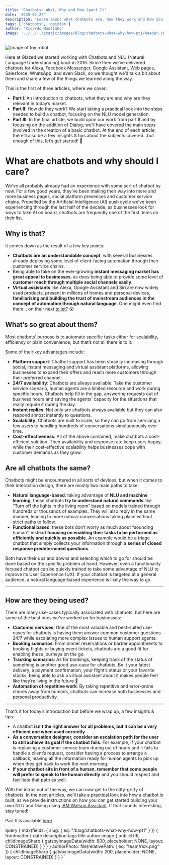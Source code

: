 ```yaml
---
title: 'Chatbots: What, Why and How (part I)'
date: '2020-04-29'
description: 'Learn about what chatbots are, how they work and how you can build your own'
tags: ['chatbots', 'opinion']
author: 'Ricardo Moutinho'
image: '../../../static/images/blog/chatbots-what-why-how-pt1/header.jpeg'
---
```



<Image src="blog/chatbots-what-why-how-pt1/header.jpeg" alt="Image of toy robot" />

Here at Glazed we started working with Chatbots and NLU (Natural Language Understanding) back in 2016. Since then we’ve delivered chatbots for Alexa, Facebook Messenger, Google Assistant, Web pages, Salesforce, WhatsApp, and even Slack, so we thought we’d talk a bit about them and share a few of the things we learned along the way.

This is the first of three articles, where we cover:

- **Part I**: An introduction to chatbots, what they are and why are they relevant in today’s market.
- **Part II**: How do they work? We start taking a practical look into the steps needed to build a chatbot, focusing on the NLU model generation.
- **Part III**: In the final article, we build upon our work from part II and by focusing on the addition of Dialog, we’ll have covered the main steps involved in the creation of a basic chatbot.
  At the end of each article, there’ll also be a few insights & tips about the subjects covered…but enough of this, let’s get started! 💪

# What are chatbots and why should I care?

We’ve all probably already had an experience with some sort of chatbot by now. For a few good years, they’ve been making their way into more and more business pages, social platform presences and customer service chains. Propelled by the Artificial Intelligence (AI) push cycle we’ve been experiencing through the last half of the decade, as businesses look for ways to take AI on board, chatbots are frequently one of the first items on their list.

## Why is that?

It comes down as the result of a few key points:

- **Chatbots are an understandable concept**, with several businesses already deploying some level of client-facing automation through their customer service chains.
- Being able to take on the ever-growing **instant messaging market has great appeal to businesses**, as does being able to provide some level of **customer reach through multiple social channels easily**.
- **Virtual assistants** like Alexa, Google Assistant and Siri are now widely used products, present in millions of homes and personal devices, **familiarising and building the trust of mainstream audiences in the concept of automation through natural language**. One might even find them… on their next [toilet](https://www.youtube.com/watch?v=xYsy9Yd5grs)? 😮

## What’s so great about them?

Most chatbots’ purpose is to automate specific tasks either for scalability, efficiency or plain convenience, but that’s not all there is to it.

Some of their key advantages include:

- **Platform support**: Chatbot support has been steadily increasing through social, instant messaging and virtual assistant platforms, allowing businesses to expand their offers and reach more customers through their preferred channel.
- **24/7 availability**: Chatbots are always available. Take the customer service scenario, human agents are a limited resource and work during specific hours. Chatbots help fill in the gap, answering requests out of business hours and saving the agents’ capacity for the situations that really require it during the day.
- **Instant replies**: Not only are chatbots always available but they can also respond almost instantly to questions.
- **Scalability**: Chatbots are built to scale, so they can go from servicing a few users to handling hundreds of conversations simultaneously over time.
- **Cost-effectiveness**: All of the above combined, make chatbots a cost-efficient solution. Their availability and response rate keep users happy, while their cost-effective scalability helps businesses cope with customer demands as they grow.

## Are all chatbots the same?

Chatbots might be encountered in all sorts of devices, but when it comes to their interaction design, there are mostly two main paths to take:

- **Natural language-based**: taking advantage of **NLU and machine learning**, these chatbots **try to understand natural commands** like “Turn off the lights in the living room” based on models trained through hundreds or thousands of examples. They will also reply in the same manner, leading to more natural conversations taking place without strict paths to follow.
- **Functional based**: these bots don’t worry as much about “sounding human”, instead **focusing on enabling their tasks to be performed as efficiently and quickly as possible**. An example would be a triage chatbot that simply collects your information through a **series of closed response predetermined questions**.

Both have their ups and downs and selecting which to go for should be done based on the specific problem at hand. However, even a functionality focused chatbot can be quickly trained to take some advantage of NLU to improve its User Experience (UX). If your chatbot is targeted at a general audience, a natural language-based experience is likely the way to go.

---

## How are they being used?

There are many use-cases typically associated with chatbots, but here are some of the best ones we’ve worked on for businesses:

- **Customer services**: One of the most valuable and best-suited use-cases for chatbots is having them answer common customer questions 24/7 while escalating more complex issues to human support agents.
- **Booking scenarios**: From dinner reservations or barber appointments to booking flights or buying event tickets, chatbots are a good fit for enabling these journeys on the go.
- **Tracking scenarios**: As for bookings, keeping track of the status of something is another good use-case for chatbots. Be it your latest delivery, a payment confirmation, your flight’s status or your favorite stocks, being able to ask a virtual assistant about it makes people feel like they’re living in the future 🤖
- **Automation of repetitive work**: By taking repetitive and error-prone chores away from humans, chatbots can increase both businesses and personal productivity.

---

That’s it for today’s introduction but before we wrap up, a few insights & tips:

- A chatbot **isn’t the right answer for all problems, but it can be a very efficient one when used correctly**.
- **As a conversation designer, consider an escalation path for the user to still achieve its goal if the chatbot fails**. For example, if your chatbot is replacing a customer service team during out of hours and it fails to handle a client’s request, consider having a process to arrange a callback, leaving all the information ready for human agents to pick up when they get back to work the next morning.
- **If your chatbot sits in front of a human, remember that some people will prefer to speak to the human directly** and you should respect and facilitate that path as well.

With the intros out of the way, we can now get to the nitty-gritty of chatbots. In the next articles, we’ll take a practical look into how a chatbot is built, as we provide instructions on how you can get started building your own NLU and Dialog using [IBM Watson Assistant](https://www.ibm.com/cloud/watson-assistant/). If that sounds interesting, stay tuned!

Part II is available [here](/blog/chatbots-what-why-how-pt2).

  query {
    mdx(fields: { slug: { eq: "/blog/chatbots-what-why-how-pt1" } }) {
      frontmatter {
        date
        description
        tags
        title
        author
        image {
          publicURL
          childImageSharp {
            gatsbyImageData(width: 800, placeholder: NONE, layout: CONSTRAINED)
          }
        }
      }
    }
    authorPhoto: file(relativePath: { eq: "team/rick.png" }) {
      childImageSharp {
        gatsbyImageData(width: 200, placeholder: NONE, layout: CONSTRAINED)
      }
    }
  }
`

